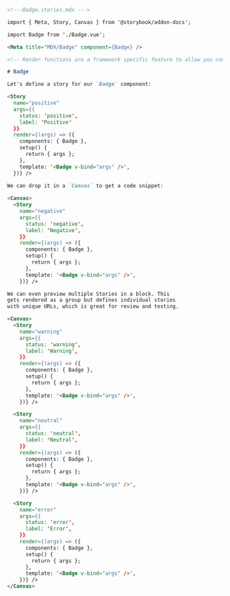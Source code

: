 ```md
<!---Badge.stories.mdx --->

import { Meta, Story, Canvas } from '@storybook/addon-docs';

import Badge from './Badge.vue';

<Meta title="MDX/Badge" component={Badge} />

<!-- Render functions are a framework specific feature to allow you control on how the component renders -->

# Badge

Let's define a story for our `Badge` component:

<Story 
  name="positive" 
  args={{
    status: 'positive',
    label: 'Positive'
  }}
  render={(args) => ({
    components: { Badge },
    setup() {
      return { args };
    },
    template: '<Badge v-bind="args" />',
  })} />
 
We can drop it in a `Canvas` to get a code snippet:

<Canvas>
  <Story 
    name="negative" 
    args={{
      status: 'negative', 
      label: 'Negative',
    }}
    render={(args) => ({
      components: { Badge },
      setup() {
        return { args };
      },
      template: '<Badge v-bind="args" />',
    })} />

We can even preview multiple Stories in a block. This
gets rendered as a group but defines individual stories
with unique URLs, which is great for review and testing.

<Canvas>
  <Story 
    name="warning"
    args={{
      status: 'warning',
      label: 'Warning', 
    }}
    render={(args) => ({
      components: { Badge },
      setup() {
        return { args };
      },
      template: '<Badge v-bind="args" />',
    })} />

  <Story 
    name="neutral"
    args={{
      status: 'neutral', 
      label: 'Neutral', 
    }}
    render={(args) => ({
      components: { Badge },
      setup() {
        return { args };
      },
      template: '<Badge v-bind="args" />',
    })} />

  <Story 
    name="error"
    args={{
      status: 'error', 
      label: 'Error', 
    }}
    render={(args) => ({
      components: { Badge },
      setup() {
        return { args };
      },
      template: '<Badge v-bind="args" />',
    })} />
</Canvas>
```